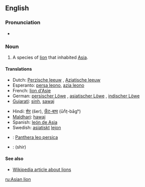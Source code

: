 ==English==

===Pronunciation===
* {{IPA|/ˈeɪʒən ˈlaɪən/}}

===Noun===
{{en-noun|sg=[[Asian]] [[lion]]}}

# A species of [[lion]] that inhabited [[Asia]].

====Translations====
{{trans-top|species of lion that inhabited Asia}}
* Dutch: [[Perzische leeuw]] {{m}}, [[Aziatische leeuw]] {{m}}
* Esperanto: [[persa leono]], [[azia leono]]
* French: [[lion d'Asie]] {{m}}
* German: [[persischer Löwe]] {{m}}, [[asiatischer Löwe]] {{m}}, [[indischer Löwe]] {{m}}
* [[Gujarati]]: [[sinh]], [[sawaj]]
{{trans-mid}}
* Hindi: [[शेर]] (šer), [[ऊँट-बाघ]] (ūn̐ṭ-bāgʰ) <!-- (literally: camel tiger) -->
* [[Maldhari]]: [[hawaj]]
* Spanish: [[león de Asia]] {{m}}
* Swedish: [[asiatisk]]t [[lejon]] {{n}}
{{trans-bottom}}

{{checktrans}}
<!-- Should the initial letters of these be minuscule? -->
* {{ttbc|Latin}}: [[Panthera leo persica]]
<!-- Are these specific to the Asian lion? -->
* {{ttbc|Persian}}: {{fa-Arab|[[شیر]]}} (shir)

====See also====
* [[w:Lion|Wikipedia article about lions]]

[[ru:Asian lion]]